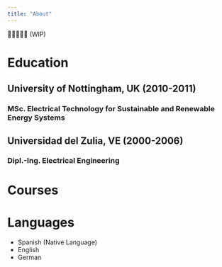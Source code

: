 ```yaml
---
title: "About"
---
```


🚧🚧🚧🚧🚧 (WIP)

# Education

## University of Nottingham, UK (2010-2011)
### MSc. Electrical Technology for Sustainable and Renewable Energy Systems

## Universidad del Zulia, VE (2000-2006)
### Dipl.-Ing. Electrical Engineering

# Courses

# Languages
- Spanish (Native Language)
- English
- German


	
